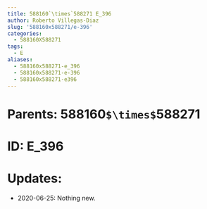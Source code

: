 ```yaml
---
title: 588160`\times`588271 E_396
author: Roberto Villegas-Diaz
slug: '588160x588271/e-396'
categories:
  - 588160X588271
tags:
  - E
aliases:
  - 588160x588271-e_396
  - 588160x588271-e-396
  - 588160x588271-e396
---
```


# **Parents**: 588160`$\times$`588271
# **ID**: E_396
# **Updates**: 
 - 2020-06-25: Nothing new.
